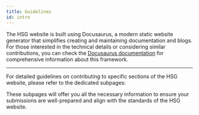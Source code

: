 ```yaml
---
title: Guidelines
id: intro
---
```




The HSG website is built using Docusaurus, a modern static website generator that simplifies creating and maintaining documentation and blogs. For those interested in the technical details or considering similar contributions, you can check the [Docusaurus documentation](https://docusaurus.io/docs) for comprehensive information about this framework.

---

For detailed guidelines on contributing to specific sections of the HSG website, please refer to the dedicated subpages:

<DocCardList />

These subpages will offer you all the necessary information to ensure your submissions are well-prepared and align with the standards of the HSG website.
